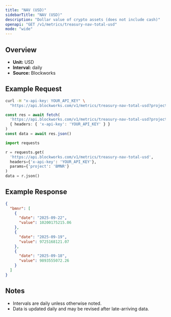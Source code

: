 ```yaml
---
title: "NAV (USD)"
sidebarTitle: "NAV (USD)"
description: "Dollar value of crypto assets (does not include cash)"
openapi: "GET /v1/metrics/treasury-nav-total-usd"
mode: "wide"
---
```


## Overview

- **Unit:** USD
- **Interval:** daily
- **Source:** Blockworks

## Example Request

<CodeGroup>

```bash cURL
curl -H "x-api-key: YOUR_API_KEY" \
  "https://api.blockworks.com/v1/metrics/treasury-nav-total-usd?project=BMNR"
```

```typescript TypeScript
const res = await fetch(
  'https://api.blockworks.com/v1/metrics/treasury-nav-total-usd?project=BMNR',
  { headers: { 'x-api-key': 'YOUR_API_KEY' } }
)
const data = await res.json()
```

```python Python
import requests

r = requests.get(
  'https://api.blockworks.com/v1/metrics/treasury-nav-total-usd',
  headers={'x-api-key': 'YOUR_API_KEY'},
  params={'project': 'BMNR'}
)
data = r.json()
```

</CodeGroup>

## Example Response

```json
{
  "bmnr": [
    {
      "date": "2025-09-22",
      "value": 10200175215.06
    },
    {
      "date": "2025-09-19",
      "value": 9725168121.07
    },
    {
      "date": "2025-09-18",
      "value": 9893555072.26
    }
  ]
}
```

## Notes
- Intervals are daily unless otherwise noted.
- Data is updated daily and may be revised after late-arriving data.